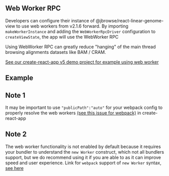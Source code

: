 
<Meta title="Using WebWorker RPC" />

## Web Worker RPC

Developers can configure their instance of @jbrowse/react-linear-genome-view to
use web workers from v2.1.6 forward. By importing `makeWorkerInstance` and
adding the `WebWorkerRpcDriver` configuration to `createViewState`, the app will
use the WebWorker RPC

Using WebWorker RPC can greatly reduce "hanging" of the main thread browsing
alignments datasets like BAM / CRAM.

[See our create-react-app v5 demo project for example using web worker](https://jbrowse.org/jb2/docs/embedded_components/)

## Example

<Story id="source-code-for-examples--with-web-worker" />

## Note 1

It may be important to use `"publicPath":"auto"` for your webpack config to
properly resolve the web workers
[(see this issue for webpack)](https://github.com/webpack/webpack/issues/13791#issuecomment-897579223)
in create-react-app

## Note 2

The web worker functionality is not enabled by default because it requires your
bundler to understand the `new Worker` construct, which not all bundlers
support, but we do recommend using it if you are able to as it can improve speed
and user experience. Link for `webpack` support of `new Worker` syntax,
[see here](https://webpack.js.org/guides/web-workers/)
